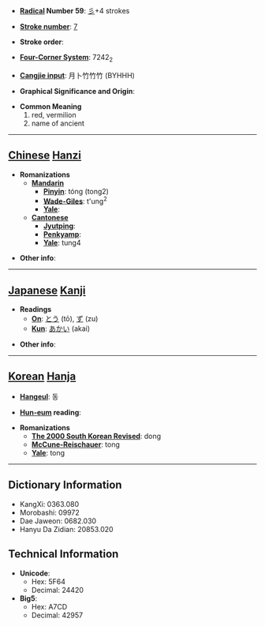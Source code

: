 * '''[[Wiktionary:Chinese radical index| Radical]] Number 59''': [[Wiktionary:Chinese radical index 彡|彡]]+4 strokes

* '''[[Wiktionary:Chinese total strokes index|Stroke number]]''': [[Wiktionary:Chinese total strokes index 7|7]]

* '''Stroke order''': 

* '''[[Wiktionary:Chinese four corner index|Four-Corner System]]''': 7242<sub>2</sub>

* '''[[Wiktionary:Chinese Cangjie index|Cangjie input]]''': 月卜竹竹竹 (BYHHH)

* '''Graphical Significance and Origin''': 

* '''Common Meaning'''
*#red, vermilion
*# name of ancient


----

== [[Chinese]] [[Hanzi]] ==

* '''Romanizations'''
** '''[[Mandarin]]'''
*** '''[[Pinyin]]''': tóng (tong2)
*** '''[[Wade-Giles]]''': t'ung<sup>2</sup>
*** '''[[Yale]]''': 
** '''[[Cantonese]]'''
*** '''[[Jyutping]]''':
*** '''[[Penkyamp]]''': 
*** '''[[Yale]]''': tung4

* '''Other info''': 

----

== [[Japanese]] [[Kanji]] ==

* '''Readings'''
** '''[[On]]''': [[とう]] (tō), [[ず]] (zu)
** '''[[Kun]]''': [[あかい]] (akai)

* '''Other info''':  

----

== [[Korean]] [[Hanja]] ==

* '''[[Hangeul]]''': 동

* '''[[Hun-eum]] reading''': 

* '''Romanizations'''
** '''[[The 2000 South Korean Revised Romanization|The 2000 South Korean Revised]]''': dong
** '''[[McCune-Reischauer]]''': tong
** '''[[Yale]]''': tong

----

== Dictionary Information ==

* KangXi: 0363.080
* Morobashi: 09972
* Dae Jaweon: 0682.030
* Hanyu Da Zidian: 20853.020

== Technical Information ==

* '''Unicode''':
** Hex: 5F64
** Decimal: 24420
* '''Big5''':
** Hex: A7CD
** Decimal: 42957